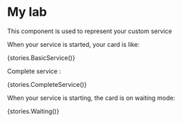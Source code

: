 
<Meta title={stories.default.title} component={stories.default.component} />

# My lab

This component is used to represent your custom service

<Props of={CarteMonService} />

When your service is started, your card is like:

<Story name="BasicService" decorators={stories.default.decorators}>
	{stories.BasicService()}
</Story>

Complete service :

<Story name="CompleteService" decorators={stories.default.decorators}>
	{stories.CompleteService()}
</Story>

When your service is starting, the card is on waiting mode:

<Story name="Waiting" decorators={stories.default.decorators}>
	{stories.Waiting()}
</Story>
